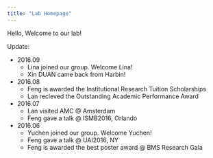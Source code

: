 ```yaml
---
title: "Lab Homepage"
---
```


Hello, Welcome to our lab!

Update:

- 2016.09
    + Lina joined our group. Welcome Lina!
    + Xin DUAN came back from Harbin!
- 2016.08
    + Feng is awarded the Institutional Research Tuition Scholarships
    + Lan recieved the Outstanding Academic Performance Award
- 2016.07
    + Lan visited AMC @ Amsterdam
    + Feng gave a talk @ ISMB2016, Orlando
- 2016.06
    + Yuchen joined our group. Welcome Yuchen!
    + Feng gave a talk @ UAI2016, NY
    + Feng is awarded the best poster award @ BMS Research Gala
